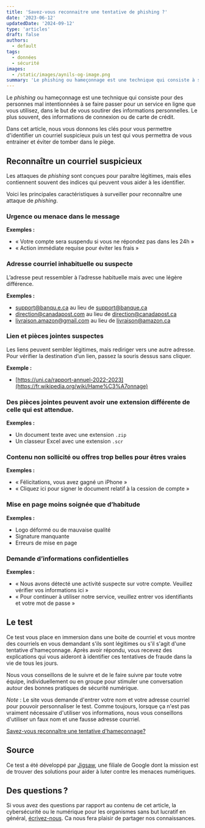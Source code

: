 ```yaml
---
title: 'Savez-vous reconnaitre une tentative de phishing ?'
date: '2023-06-12'
updatedDate: '2024-09-12'
type: 'articles'
draft: false
authors:
  - default
tags:
  - données
  - sécurité
images:
  - /static/images/aynils-og-image.png
summary: 'Le phishing ou hameçonnage est une technique qui consiste à se faire passer pour un service en ligne que vous utilisez, dans le but de vous soutirer des informations personnelles. Nous vous proposons ici un test qui vous permettra de vous entrainer à reconnaitre ces courriels frauduleux et éviter de tomber dans le piège.'
---
```


Le _phishing_ ou hameçonnage est une technique qui consiste pour des personnes mal intentionnées à se faire passer pour un service en ligne que vous utilisez, dans le but de vous soutirer des informations personnelles. Le plus souvent, des informations de connexion ou de carte de crédit.

Dans cet article, nous vous donnons les clés pour vous permettre d'identifier un courriel suspicieux puis un test qui vous permettra de vous entrainer et éviter de tomber dans le piège.

<TOCInline toc={props.toc} toHeading={2} asDisclosure={true} />

## Reconnaître un courriel suspicieux

Les attaques de _phishing_ sont conçues pour paraître légitimes, mais elles contiennent souvent des indices qui peuvent vous aider à les identifier.

Voici les principales caractéristiques à surveiller pour reconnaître une attaque de _phishing_.

### Urgence ou menace dans le message

**Exemples :**

- « Votre compte sera suspendu si vous ne répondez pas dans les 24h »
- « Action immédiate requise pour éviter les frais »

### Adresse courriel inhabituelle ou suspecte

L’adresse peut ressembler à l’adresse habituelle mais avec une légère différence.

**Exemples :**

- support@banqu.e.ca au lieu de support@banque.ca
- direction@canadapost.com au lieu de direction@canadapost.ca
- livraison.amazon@gmail.com au lieu de livraison@amazon.ca

### Lien et pièces jointes suspectes

Les liens peuvent sembler légitimes, mais rediriger vers une autre adresse. Pour vérifier la destination d’un lien, passez la souris dessus sans cliquer.

**Exemple :**

- [https://uni.ca/rapport-annuel-2022-2023](https://fr.wikipedia.org/wiki/Hame%C3%A7onnage)

### Des pièces jointes peuvent avoir une extension différente de celle qui est attendue.

**Exemples :**

- Un document texte avec une extension `.zip`
- Un classeur Excel avec une extension `.scr`

### Contenu non sollicité ou offres trop belles pour êtres vraies

**Exemples :**

- « Félicitations, vous avez gagné un iPhone »
- « Cliquez ici pour signer le document relatif à la cession de compte »

### Mise en page moins soignée que d’habitude

**Exemples :**

- Logo déformé ou de mauvaise qualité
- Signature manquante
- Erreurs de mise en page

### Demande d’informations confidentielles

**Exemples :**

- « Nous avons détecté une activité suspecte sur votre compte. Veuillez vérifier vos informations ici »
- « Pour continuer à utiliser notre service, veuillez entrer vos identifiants et votre mot de passe »

## Le test

Ce test vous place en immersion dans une boite de courriel et vous montre des courriels en vous demandant s'ils sont légitimes ou s'il s'agit d'une tentative d'hameçonnage. Après avoir répondu, vous recevez des explications qui vous aideront à identifier ces tentatives de fraude dans la vie de tous les jours.

Nous vous conseillons de le suivre et de le faire suivre par toute votre équipe, individuellement ou en groupe pour stimuler une conversation autour des bonnes pratiques de sécurité numérique.

_Note_ : Le site vous demande d'entrer votre nom et votre adresse courriel pour pouvoir personnaliser le test. Comme toujours, lorsque ça n'est pas vraiment nécessaire d'utiliser vos informations, nous vous conseillons d'utiliser un faux nom et une fausse adresse courriel.

[Savez-vous reconnaître une tentative d'hameçonnage?](https://phishingquiz.withgoogle.com/?hl=fr)

## Source

Ce test a été développé par [Jigsaw](<https://en.wikipedia.org/wiki/Jigsaw_(company)>), une filiale de Google dont la mission est de trouver des solutions pour aider à luter contre les menaces numériques.

## Des questions ?

Si vous avez des questions par rapport au contenu de cet article, la cybersécurité ou le numérique pour les organismes sans but lucratif en général, [écrivez-nous](/contact). Ca nous fera plaisir de partager nos connaissances.
